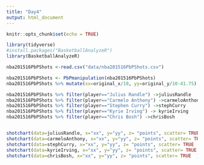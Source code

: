 ```yaml
---
title: "Day4"
output: html_document
---
```


```r
knitr::opts_chunk$set(echo = TRUE)
```

```r
library(tidyverse)
#install.packages("BasketballAnalyzeR")
library(BasketballAnalyzeR)

```

```r
nba201516PbPShots <-read.csv("data/nba201516PbPShots.csv")

nba201516PbPShots <- PbPmanipulation(nba201516PbPShots)
nba201516PbPShots %>% mutate(xx=original_x/10, yy=original_y/10-41.75) ->nba201516PbPShots
```


```r
nba201516PbPShots %>% filter(player=="Julius Randle") ->juliusRandle
nba201516PbPShots %>% filter(player=="Carmelo Anthony") ->carmeloAnthony
nba201516PbPShots %>% filter(player=="Stephen Curry") ->stephCurry
nba201516PbPShots %>% filter(player=="Kyrie Irving") -> kyrieIrving
nba201516PbPShots %>% filter(player=="Chris Bosh") ->chrisBosh


shotchart(data=juliusRandle, x="xx", y="yy", z= "points", scatter= TRUE  )
shotchart(data=carmeloAnthony, x="xx", y="yy", z= "points", scatter= TRUE  )
shotchart(data=stephCurry, x="xx", y="yy", z= "points", scatter= TRUE  )
shotchart(data=kyrieIrving, x="xx", y="yy", z= "points", scatter= TRUE  )
shotchart(data=chrisBosh, x="xx", y="yy", z= "points", scatter= TRUE  )

```

